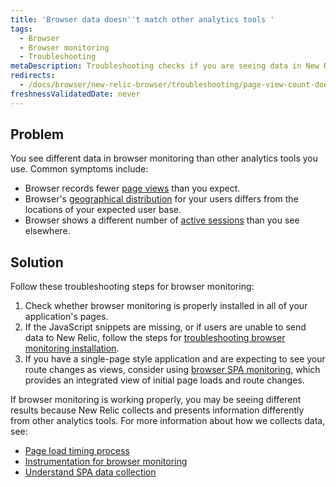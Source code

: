 ```yaml
---
title: 'Browser data doesn''t match other analytics tools '
tags:
  - Browser
  - Browser monitoring
  - Troubleshooting
metaDescription: Troubleshooting checks if you are seeing data in New Relic that doesn't match other analytics tools.
redirects:
  - /docs/browser/new-relic-browser/troubleshooting/page-view-count-doesnt-match-other-analytics-tools
freshnessValidatedDate: never
---
```


## Problem

You see different data in browser monitoring than other analytics tools you use. Common symptoms include:

* Browser records fewer [page views](/docs/browser/new-relic-browser/additional-standard-features/page-views-insights-your-sites-popularity) than you expect.
* Browser's [geographical distribution](/docs/browser/new-relic-browser/additional-standard-features/geography-webpage-performance-location) for your users differs from the locations of your expected user base.
* Browser shows a different number of [active sessions](/docs/browser/new-relic-browser/page-load-timing-resources/session-tracking) than you see elsewhere.

## Solution

Follow these troubleshooting steps for browser monitoring:

1. Check whether browser monitoring is properly installed in all of your application's pages.
2. If the JavaScript snippets are missing, or if users are unable to send data to New Relic, follow the steps for [troubleshooting browser monitoring installation](/docs/browser/new-relic-browser/installation-configuration/troubleshooting-browser-monitoring-installation).
3. If you have a single-page style application and are expecting to see your route changes as views, consider using [browser SPA monitoring](/docs/browser/single-page-app-monitoring/get-started/welcome-single-page-app-monitoring), which provides an integrated view of initial page loads and route changes.

If browser monitoring is working properly, you may be seeing different results because New Relic collects and presents information differently from other analytics tools. For more information about how we collects data, see:

* [Page load timing process](/docs/browser/new-relic-browser/page-load-timing-resources/page-load-timing-process)
* [Instrumentation for browser monitoring](/docs/browser/new-relic-browser/page-load-timing-resources/instrumentation-browser-monitoring)
* [Understand SPA data collection](/docs/browser/single-page-app-monitoring/use-spa-data/understand-spa-data-collection)
